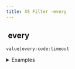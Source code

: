 ```yaml
---
title: XS Filter -every
---
```


## <img src="../assets/docuBadge (11).png" alt="" data-size="line" /> every <a href="#xsevery" id="xsevery"></a>

`value|every:code:timeout`

<details>

<summary>Examples</summary>

```javascript
[2,4,6]|every:"x % 2 == 0":10      // Returns true (all numbers are even)
[1,2,3]|every:"x > 0":10           // Returns true (all numbers are positive)
["cat","car"]|every:"x[0] == 'c'":5  // Returns true (all strings start with 'c')
[{"age":20},{"age":30}]|every:"x.age >= 18":10  // Returns true (all ages are adult)
```

</details>
